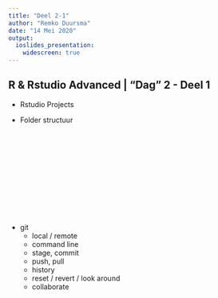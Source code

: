 ```yaml
---
title: "Deel 2-1"
author: "Remko Duursma"
date: "14 Mei 2020"
output: 
  ioslides_presentation:
    widescreen: true
---
```



## R & Rstudio Advanced | "Dag" 2 - Deel 1

<div class="columns-2">

  
- Rstudio Projects

- Folder structuur

<br>
<br>
<br>
<br>
<br>
<br>
<br>
<br>
<br>
<br>


- git
  - local / remote
  - command line
  - stage, commit
  - push, pull
  - history
  - reset / revert / look around
  - collaborate

</div>






